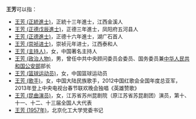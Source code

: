 '''王芳'''可以指：

* [[王芳_(正統進士)|王芳 (正統進士)]]，正統十三年進士，江西金溪人
* [[王芳_(正德戊辰進士)|王芳 (正德戊辰進士)]]，正德三年進士，凤阳府五河县人
* [[王芳_(正德進士)|王芳 (正德進士)]]，正德十六年進士，湖广石首人
* [[王芳_(崇祯进士)|王芳 (崇祯进士)]]，崇祯元年进士，江西泰和人
* [[王芳_(主持人)|王芳 (主持人)]]，女，中国著名主持人
* [[王芳_(政治人物)|王芳 (政治人物)]]，男，曾任中共中央顾问委员会委员、国务委员兼[[中华人民共和国公安部|中华人民共和国公安部]]部长
* [[王芳_(篮球运动员)|王芳 (篮球运动员)]]，女，中国篮球运动员
* [[王芳_(歌手)|王芳 (歌手)]]，女，中国大陆民族歌手，2012中国红歌会全国年度总亚军，2013年登上中央电视台春节联欢晚会独唱《英雄赞歌》
* [[王芳_(昆曲演员)|王芳 (昆曲演员)]]，女，江苏省苏州昆剧院（原江苏省苏昆剧团）演员，第十、十一、十二、十三届全国人大代表
* [[王芳_(1957年)|王芳 (1957年)]]，北京化工大学党委书记

{{Disambiguation|F|cat=二字王姓人名消歧义}}